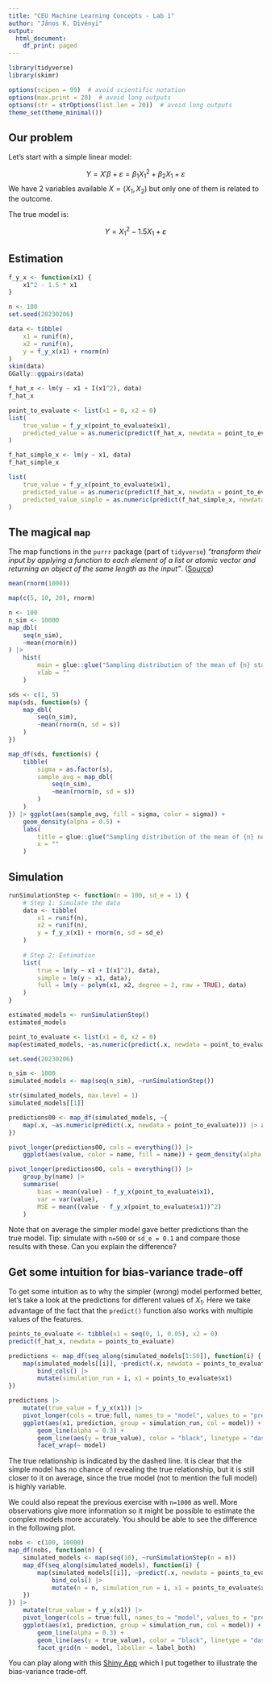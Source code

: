 ```yaml
---
title: "CEU Machine Learning Concepts - Lab 1"
author: "János K. Divényi"
output:
  html_document:
    df_print: paged
---
```



```r
library(tidyverse)
library(skimr)

options(scipen = 99)  # avoid scientific notation
options(max.print = 20)  # avoid long outputs
options(str = strOptions(list.len = 20))  # avoid long outputs
theme_set(theme_minimal())
```

## Our problem

Let's start with a simple linear model:

$$
Y = X'\beta + \varepsilon = \beta_1 X_1^2 + \beta_2 X_1 + \varepsilon
$$
We have 2 variables available $X = (X_1, X_2)$ but only one of them is related to the outcome.

The true model is:

$$
Y = X_1^2 - 1.5  X_1+ \varepsilon
$$

## Estimation

```r
f_y_x <- function(x1) {
    x1^2 - 1.5 * x1
}
```

```r
n <- 100
set.seed(20230206)

data <- tibble(
    x1 = runif(n),
    x2 = runif(n),
    y = f_y_x(x1) + rnorm(n)
)
skim(data)
GGally::ggpairs(data)
```


```r
f_hat_x <- lm(y ~ x1 + I(x1^2), data)
f_hat_x
```

```r
point_to_evaluate <- list(x1 = 0, x2 = 0)
list(
    true_value = f_y_x(point_to_evaluate$x1),
    predicted_value = as.numeric(predict(f_hat_x, newdata = point_to_evaluate))
)
```

```r
f_hat_simple_x <- lm(y ~ x1, data)
f_hat_simple_x

list(
    true_value = f_y_x(point_to_evaluate$x1),
    predicted_value = as.numeric(predict(f_hat_x, newdata = point_to_evaluate)),
    predicted_value_simple = as.numeric(predict(f_hat_simple_x, newdata = point_to_evaluate))
)
```


## The magical `map`

The map functions in the `purrr` package (part of `tidyverse`) _"transform their input by applying a function to each element of a list or atomic vector and returning an object of the same length as the input"_. ([Source](https://purrr.tidyverse.org/reference/map.html))

```r
mean(rnorm(1000))
```
```r
map(c(5, 10, 20), rnorm)
```


```r
n <- 100
n_sim <- 10000
map_dbl(
    seq(n_sim),
    ~mean(rnorm(n))
) |> 
    hist(
        main = glue::glue("Sampling distribution of the mean of {n} standard normal variables"),
        xlab = ""
    )
```

```r
sds <- c(1, 5)
map(sds, function(s) {
    map_dbl(
        seq(n_sim),
        ~mean(rnorm(n, sd = s))
    )
})
```

```r
map_df(sds, function(s) {
    tibble(
        sigma = as.factor(s),
        sample_avg = map_dbl(
            seq(n_sim),
            ~mean(rnorm(n, sd = s))
        )
    )
}) |> ggplot(aes(sample_avg, fill = sigma, color = sigma)) + 
    geom_density(alpha = 0.5) +
    labs(
        title = glue::glue("Sampling distribution of the mean of {n} normal variables"),
        x = ""
    )
```

## Simulation

```r
runSimulationStep <- function(n = 100, sd_e = 1) {
    # Step 1: Simulate the data
    data <- tibble(
        x1 = runif(n),
        x2 = runif(n),
        y = f_y_x(x1) + rnorm(n, sd = sd_e)
    )
    
    # Step 2: Estimation
    list(
        true = lm(y ~ x1 + I(x1^2), data),
        simple = lm(y ~ x1, data),
        full = lm(y ~ polym(x1, x2, degree = 2, raw = TRUE), data)
    )
}
```

```r
estimated_models <- runSimulationStep()
estimated_models
```

```r
point_to_evaluate <- list(x1 = 0, x2 = 0)
map(estimated_models, ~as.numeric(predict(.x, newdata = point_to_evaluate)))
```

```r
set.seed(20230206)

n_sim <- 1000
simulated_models <- map(seq(n_sim), ~runSimulationStep())
```


```r
str(simulated_models, max.level = 1)
simulated_models[[1]]
```

```r
predictions00 <- map_df(simulated_models, ~{
    map(.x, ~as.numeric(predict(.x, newdata = point_to_evaluate))) |> as_tibble()
})
```


```r
pivot_longer(predictions00, cols = everything()) |>
    ggplot(aes(value, color = name, fill = name)) + geom_density(alpha = 0.5)
```


```r
pivot_longer(predictions00, cols = everything()) |>
    group_by(name) |>
    summarise(
        bias = mean(value) - f_y_x(point_to_evaluate$x1),
        var = var(value),
        MSE = mean((value - f_y_x(point_to_evaluate$x1))^2)
    )
```

Note that on average the simpler model gave better predictions than the true model.
Tip: simulate with `n=500` or `sd_e = 0.1` and compare those results with these.
Can you explain the difference?

## Get some intuition for bias-variance trade-off

To get some intuition as to why the simpler (wrong) model performed better, let's take a look at the predictions for different values of $X_1$. Here we take advantage of the fact that the `predict()` function also works with multiple values of the features.

```r
points_to_evaluate <- tibble(x1 = seq(0, 1, 0.05), x2 = 0)
predict(f_hat_x, newdata = points_to_evaluate)
```

```r
predictions <- map_df(seq_along(simulated_models[1:50]), function(i) {
    map(simulated_models[[i]], ~predict(.x, newdata = points_to_evaluate)) |> 
        bind_cols() |>
        mutate(simulation_run = i, x1 = points_to_evaluate$x1)
})
```

```r
predictions |>
    mutate(true_value = f_y_x(x1)) |>
    pivot_longer(cols = true:full, names_to = "model", values_to = "prediction") |>
    ggplot(aes(x1, prediction, group = simulation_run, col = model)) +
        geom_line(alpha = 0.3) +
        geom_line(aes(y = true_value), color = "black", linetype = "dashed") +
        facet_wrap(~ model)
```
The true relationship is indicated by the dashed line. It is clear that the simple model has no chance of revealing the true relationship, but it is still closer to it on average, since the true model (not to mention the full model) is highly variable.

We could also repeat the previous exercise with `n=1000` as well. More observations give more information so it might be possible to estimate the complex models more accurately. You should be able to see the difference in the following plot.

```r
nobs <- c(100, 10000)
map_df(nobs, function(n) {
    simulated_models <- map(seq(10), ~runSimulationStep(n = n))
    map_df(seq_along(simulated_models), function(i) {
        map(simulated_models[[i]], ~predict(.x, newdata = points_to_evaluate)) |> 
            bind_cols() |>
            mutate(n = n, simulation_run = i, x1 = points_to_evaluate$x1)
    })
}) |>
    mutate(true_value = f_y_x(x1)) |>
    pivot_longer(cols = true:full, names_to = "model", values_to = "prediction") |>
    ggplot(aes(x1, prediction, group = simulation_run, col = model)) +
        geom_line(alpha = 0.3) +
        geom_line(aes(y = true_value), color = "black", linetype = "dashed") +
        facet_grid(n ~ model, labeller = label_both)
```

You can play along with this 
[Shiny App](https://divenyijanos.shinyapps.io/bias-variance-app/) 
which I put together to illustrate the bias-variance trade-off.